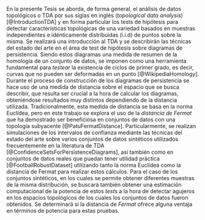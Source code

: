 En la presente Tesis se aborda, de forma general, el análisis de datos topológicos o TDA por sus siglas en inglés (*topological data analysis*) [@IntroductionTDA] y en forma particular los tests de hipótesis para detectar características topológicas de una variedad basados en muestras independientes e idénticamente distribuidas (i.i.d) de puntos sobre la misma. Se realizará una introducción al TDA y se describirán las técnicas del estado del arte en el área de test de hipótesis sobre diagramas de persistencia. Siendo estos diagramas una medida de resumen de la homología de un conjunto de datos, se imponen como una herramienta fundamental para *testear* la existencia de ciclos de primer grado, es decir, curvas que no pueden ser deformadas en un punto [@WikipediaHomology]. Durante el proceso de construcción de los diagramas de persistencia se hace uso de una medida de distancia sobre el espacio que se busca describir, que resulta ser crucial a la hora de calcular los diagramas, obteniéndose resultados muy distintos dependiendo de la distancia utilizada. Tradicionalmente, esta medida de distancia se basa en la norma Euclídea, pero en este trabajo se explora el uso de la *distancia de Fermat* que ha demostrado ser beneficiosa en conjuntos de datos con una topología subyacente [@PatuFermatDistance]. Particularmente, se realizan simulaciones de los intervalos de confianza mediante las técnicas del estado del arte sobre varios conjuntos de datos sintéticos utilizados frecuentemente en la literatura de TDA [@ConfidenceSetsForPersistenceDiagrams], así también como en conjuntos de datos reales que puedan tener utilidad práctica [@FootballRobustDataset] utilizando tanto la norma Euclídea como la distancia de Fermat para realizar estos cálculos. Para el caso de los conjuntos sintéticos, en los cuales se permite obtener diferentes muestras de la misma distribución, se buscará también obtener una estimación computacional de la potencia de estos *tests* a la hora de detectar agujeros en los espacios topológicos de los cuales los conjuntos de datos fueron obtenidos. Se determinará si la distancia de *Fermat* ofrece alguna ventaja en términos de potencia para estas pruebas.
